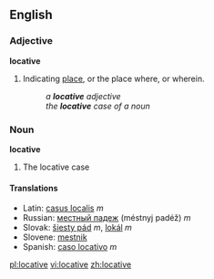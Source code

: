 ==English==
===Adjective===
'''locative'''
#{{Grammar}} Indicating [[place]], or the place where, or wherein.
#: ''a '''locative''' adjective''
#: ''the '''locative''' case of a noun''

===Noun===
'''locative'''
#{{Grammar}} The locative case
====Translations====
*Latin: [[casus localis]] ''m''
*Russian: [[местный падеж]] (méstnyj padéž) ''m'' <!--In Russian grammar called [[предложный падеж]] ([[prepositional case]]) ... NOTE: this comment belongs in the article entitled [[местный падеж]] when it is written. See [[Talk:Locative]].-->
*Slovak: [[šiesty pád]] ''m'', [[lokál]] ''m''
*Slovene: [[mestnik]] {{m}}
*Spanish: [[caso locativo]] ''m''

[[pl:locative]]
[[vi:locative]]
[[zh:locative]]